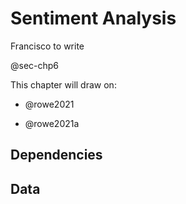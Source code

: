 # Sentiment Analysis {#sec-chp6}

Francisco to write

@sec-chp6

This chapter will draw on:

-   @rowe2021

-   @rowe2021a

## Dependencies

## Data
